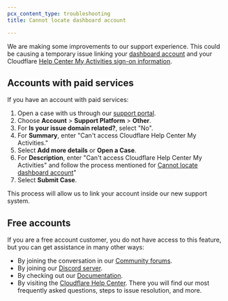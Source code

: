 ```yaml
---
pcx_content_type: troubleshooting
title: Cannot locate dashboard account

---
```


We are making some improvements to our support experience. This could be causing a temporary issue linking your [dashboard account](https://dash.cloudflare.com) and your Cloudflare [Help Center My Activities sign-on information](https://support.cloudflare.com/hc/requests).

## Accounts with paid services

If you have an account with paid services:

1. Open a case with us through our [support portal](https://dash.cloudflare.com/?to=/:account/support).
2. Choose **Account** > **Support Platform** > **Other**.
3. For **Is your issue domain related?**, select "No".
4. For **Summary**, enter "Can't access Cloudflare Help Center My Activities."
5. Select **Add more details** or **Open a Case**.
6. For **Description**, enter "Can't access Cloudflare Help Center My Activities" and follow the process mentioned for [Cannot locate dashboard account](/support/account-management-billing/cannot-locate-dashboard-account/)"
7. Select **Submit Case**.

This process will allow us to link your account inside our new support system.

## Free accounts

If you are a free account customer, you do not have access to this feature, but you can get assistance in many other ways:

* By joining the conversation in our [Community forums](https://community.cloudflare.com/).
* By joining our [Discord server](https://discord.cloudflare.com/).
* By checking out our [Documentation](/).
* By visiting the [Cloudflare Help Center](https://support.cloudflare.com/). There you will find our most frequently asked questions, steps to issue resolution, and more.
